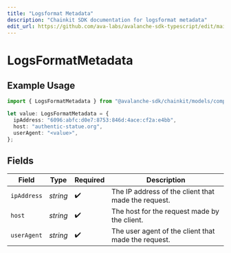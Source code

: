 ```yaml
---
title: "Logsformat Metadata"
description: "Chainkit SDK documentation for logsformat metadata"
edit_url: https://github.com/ava-labs/avalanche-sdk-typescript/edit/main/chainkit/docs/models/components/logsformatmetadata.md
---
```


# LogsFormatMetadata

## Example Usage

```typescript
import { LogsFormatMetadata } from "@avalanche-sdk/chainkit/models/components";

let value: LogsFormatMetadata = {
  ipAddress: "6096:abfc:d0e7:8753:846d:4ace:cf2a:e4bb",
  host: "authentic-statue.org",
  userAgent: "<value>",
};
```

## Fields

| Field                                               | Type                                                | Required                                            | Description                                         |
| --------------------------------------------------- | --------------------------------------------------- | --------------------------------------------------- | --------------------------------------------------- |
| `ipAddress`                                         | *string*                                            | :heavy_check_mark:                                  | The IP address of the client that made the request. |
| `host`                                              | *string*                                            | :heavy_check_mark:                                  | The host for the request made by the client.        |
| `userAgent`                                         | *string*                                            | :heavy_check_mark:                                  | The user agent of the client that made the request. |